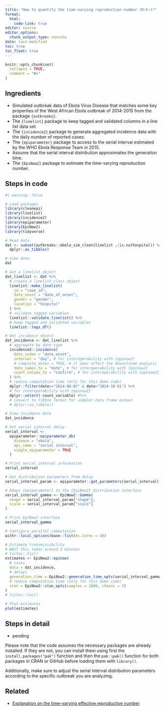 ```yaml
---
title: "How to quantify the time-varying reproduction number (R~t~)?"
format: 
  html:
    code-link: true
editor: source
editor_options: 
  chunk_output_type: console
date: last-modified
toc: true
toc_float: true
---
```


```r
knitr::opts_chunk$set(
  collapse = TRUE,
  comment = "#>"
)
```

## Ingredients

- Simulated outbreak data of Ebola Virus Disease that matches some key properties of the West African Ebola outbreak of 2014-2015 from the package `{outbreaks}`.
- The `{linelist}` package to keep tagged and validated columns in a line list data set.
- The `{incidence2}` package to generate aggregated incidence data with the daily number of reported cases.
- The `{epiparameter}` package to access to the serial interval estimated by the WHO Ebola Response Team in 2015.
- Assume that the serial interval distribution approximates the generation time.
- The `{EpiNow2}` package to estimate the time-varying reproduction number.

## Steps in code

```r
#| warning: false

# Load packages
library(cleanepi)
library(linelist)
library(incidence2)
library(epiparameter)
library(EpiNow2)
library(tidyverse)

# Read data
dat <- subset(outbreaks::ebola_sim_clean$linelist ,!is.na(hospital)) %>% 
  dplyr::as_tibble()

# View data
dat

# Get a linelist object
dat_linelist <- dat %>% 
  # create a linelist class object
  linelist::make_linelist(
    id = "case_id",
    date_onset = "date_of_onset", 
    gender = "gender",
    location = "hospital"
  ) %>% 
  # validate tagged variables
  linelist::validate_linelist() %>% 
  # keep tagged and validated variables
  linelist::tags_df()

# Get incidence object
dat_incidence <- dat_linelist %>% 
  # aggregate by date type
  incidence2::incidence(
    date_index = "date_onset",
    interval = "day", # for interoperability with {epinow2}
    # complete_dates = TRUE, # it does affect the downstream analysis
    date_names_to = "date", # for interoperability with {epinow2}
    count_values_to = "confirm", # for interoperability with {epinow2}
  ) %>%
  # reduce computation time (only for this demo code)
  dplyr::filter(date>="2014-06-01" & date<"2014-10-01") %>%
  # for interoperability with {epinow2}
  dplyr::select(-count_variable) #%>%
  # convert to tibble format for simpler data frame output
  # dplyr::as_tibble()

# View incidence data
dat_incidence

# Get serial interval delay
serial_interval <-
  epiparameter::epiparameter_db(
    disease = "ebola",
    epi_name = "serial interval",
    single_epiparameter = TRUE
  )

# Print serial interval information
serial_interval

# Get distribution parameters from delay 
serial_interval_param <- epiparameter::get_parameters(serial_interval)

# Adapt {epiparameter} to the {EpiNow2} distribution interface
serial_interval_gamma <- EpiNow2::Gamma(
  shape = serial_interval_param["shape"],
  scale = serial_interval_param["scale"]
)

# Print EpiNow2 interface
serial_interval_gamma

# Configure parallel computation
withr::local_options(base::list(mc.cores = 4))

# Estimate transmissibility
# WAIT this takes around 5 minutes
# tictoc::tic()
estimates <- EpiNow2::epinow(
  # cases
  data = dat_incidence,
  # delays
  generation_time = EpiNow2::generation_time_opts(serial_interval_gamma),
  # reduce computation time (only for this demo code)
  stan = EpiNow2::stan_opts(samples = 1000, chains = 2)
)
# tictoc::toc()

# Plot estimates
plot(estimates)
```

## Steps in detail

- pending
<!-- - The `outbreaks` package is loaded to access the simulated Ebola outbreak data. -->
<!-- - The `epiparameter` package is loaded to access the library of epidemiological parameters. -->

<!-- - The `ebola_sim_clean` object from the package contains the simulated outbreak data. -->
<!-- - The `linelist` object contains the first list element from `ebola_sim_clean`. -->
<!-- - The `incidence()` function from the `incidence` package converts the vector `date_of_onset` from the `linelist` data frame to an `incidence` class object. -->

<!-- - The `epidist_db()` function from the `epiparameter` package extract a parameter by specifying the disease name in the `disease` argument, epidemiological distribution in the `epi_name` argument, and author name in the `author` argument. -->

<!-- - The `estimate_R()` function from the `EpiEstim` package estimates the time-varying reproduction number (Rt). We provide the `incidence_data`, specify the method as `"parametric_si"` (parametric with a known serial interval), and pass the serial interval distribution parameters using the `make_config` function. -->
<!-- - The `plot` function creates three plots from the `estimate_R` class object.  -->

Please note that the code assumes the necessary packages are already installed. If they are not, you can install them using first the `install.packages("pak")` function and then the `pak::pak()` function for both packages in CRAN or GitHub before loading them with `library()`. 

Additionally, make sure to adjust the serial interval distribution parameters according to the specific outbreak you are analyzing.

## Related

- [Explanation on the time-varying effective reproductive number](https://mrc-ide.github.io/EpiEstim/articles/full_EpiEstim_vignette.html)
